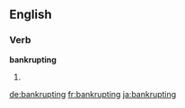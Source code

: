 ==English==

===Verb===
'''bankrupting'''

# {{present participle of|bankrupt}}

[[de:bankrupting]]
[[fr:bankrupting]]
[[ja:bankrupting]]